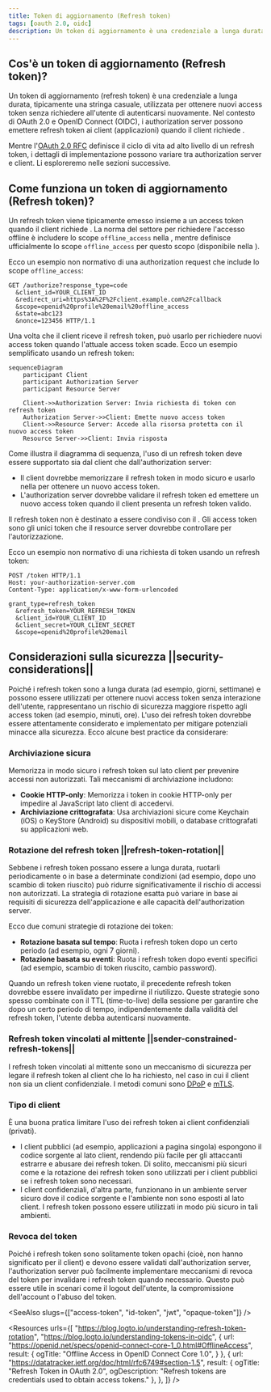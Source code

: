 ```yaml
---
title: Token di aggiornamento (Refresh token)
tags: [oauth 2.0, oidc]
description: Un token di aggiornamento è una credenziale a lunga durata utilizzata per ottenere nuovi access token senza richiedere all'utente di autenticarsi nuovamente. Viene utilizzato per mantenere le sessioni utente e fornire una migliore esperienza utente.
---
```


## Cos'è un token di aggiornamento (Refresh token)?

Un token di aggiornamento (refresh token) è una credenziale a lunga durata, tipicamente una stringa casuale, utilizzata per ottenere nuovi <Ref slug="access-token">access token</Ref> senza richiedere all'utente di autenticarsi nuovamente. Nel contesto di OAuth 2.0 e OpenID Connect (OIDC), i <Ref slug="authorization-server">authorization server</Ref> possono emettere refresh token ai client (applicazioni) quando il client richiede <Ref slug="offline-access" />.

Mentre l'[OAuth 2.0 RFC](https://datatracker.ietf.org/doc/html/rfc6749#section-1.5) definisce il ciclo di vita ad alto livello di un refresh token, i dettagli di implementazione possono variare tra authorization server e client. Li esploreremo nelle sezioni successive.

## Come funziona un token di aggiornamento (Refresh token)?

Un refresh token viene tipicamente emesso insieme a un access token quando il client richiede <Ref slug="offline-access" />. La norma del settore per richiedere l'accesso offline è includere lo scope `offline_access` nella <Ref slug="authorization-request" />, mentre <Ref slug="openid-connect" /> definisce ufficialmente lo scope `offline_access` per questo scopo (disponibile nella <Ref slug="authentication-request" />).

Ecco un esempio non normativo di una authorization request che include lo scope `offline_access`:

```http
GET /authorize?response_type=code
  &client_id=YOUR_CLIENT_ID
  &redirect_uri=https%3A%2F%2Fclient.example.com%2Fcallback
  &scope=openid%20profile%20email%20offline_access
  &state=abc123
  &nonce=123456 HTTP/1.1
```

Una volta che il client riceve il refresh token, può usarlo per richiedere nuovi access token quando l'attuale access token scade. Ecco un esempio semplificato usando un refresh token:

```mermaid
sequenceDiagram
    participant Client
    participant Authorization Server
    participant Resource Server

    Client->>Authorization Server: Invia richiesta di token con refresh token
    Authorization Server->>Client: Emette nuovo access token
    Client->>Resource Server: Accede alla risorsa protetta con il nuovo access token
    Resource Server->>Client: Invia risposta
```

Come illustra il diagramma di sequenza, l'uso di un refresh token deve essere supportato sia dal client che dall'authorization server:

- Il client dovrebbe memorizzare il refresh token in modo sicuro e usarlo nella <Ref slug="token-request" /> per ottenere un nuovo access token.
- L'authorization server dovrebbe validare il refresh token ed emettere un nuovo access token quando il client presenta un refresh token valido.

Il refresh token non è destinato a essere condiviso con il <Ref slug="resource-server" />. Gli access token sono gli unici token che il resource server dovrebbe controllare per l'autorizzazione.

Ecco un esempio non normativo di una richiesta di token usando un refresh token:

```http
POST /token HTTP/1.1
Host: your-authorization-server.com
Content-Type: application/x-www-form-urlencoded

grant_type=refresh_token
  &refresh_token=YOUR_REFRESH_TOKEN
  &client_id=YOUR_CLIENT_ID
  &client_secret=YOUR_CLIENT_SECRET
  &scope=openid%20profile%20email
```

## Considerazioni sulla sicurezza ||security-considerations||

Poiché i refresh token sono a lunga durata (ad esempio, giorni, settimane) e possono essere utilizzati per ottenere nuovi access token senza interazione dell'utente, rappresentano un rischio di sicurezza maggiore rispetto agli access token (ad esempio, minuti, ore). L'uso dei refresh token dovrebbe essere attentamente considerato e implementato per mitigare potenziali minacce alla sicurezza. Ecco alcune best practice da considerare:

### Archiviazione sicura

Memorizza in modo sicuro i refresh token sul lato client per prevenire accessi non autorizzati. Tali meccanismi di archiviazione includono:

- **Cookie HTTP-only**: Memorizza i token in cookie HTTP-only per impedire al JavaScript lato client di accedervi.
- **Archiviazione crittografata**: Usa archiviazioni sicure come Keychain (iOS) o KeyStore (Android) su dispositivi mobili, o database crittografati su applicazioni web.

### Rotazione del refresh token ||refresh-token-rotation||

Sebbene i refresh token possano essere a lunga durata, ruotarli periodicamente o in base a determinate condizioni (ad esempio, dopo uno scambio di token riuscito) può ridurre significativamente il rischio di accessi non autorizzati. La strategia di rotazione esatta può variare in base ai requisiti di sicurezza dell'applicazione e alle capacità dell'authorization server.

Ecco due comuni strategie di rotazione dei token:

- **Rotazione basata sul tempo**: Ruota i refresh token dopo un certo periodo (ad esempio, ogni 7 giorni).
- **Rotazione basata su eventi**: Ruota i refresh token dopo eventi specifici (ad esempio, scambio di token riuscito, cambio password).

Quando un refresh token viene ruotato, il precedente refresh token dovrebbe essere invalidato per impedirne il riutilizzo. Queste strategie sono spesso combinate con il TTL (time-to-live) della sessione per garantire che dopo un certo periodo di tempo, indipendentemente dalla validità del refresh token, l'utente debba autenticarsi nuovamente.

### Refresh token vincolati al mittente ||sender-constrained-refresh-tokens||

I refresh token vincolati al mittente sono un meccanismo di sicurezza per legare il refresh token al client che lo ha richiesto, nel caso in cui il client non sia un <Ref slug="client" headingId="confidential-clients">client confidenziale</Ref>. I metodi comuni sono [DPoP](https://datatracker.ietf.org/doc/html/rfc9449) e [mTLS](https://datatracker.ietf.org/doc/html/rfc8705).

### Tipo di client

È una buona pratica limitare l'uso dei refresh token ai <Ref slug="client" headingId="confidential-clients">client confidenziali (privati)</Ref>.

- I client pubblici (ad esempio, applicazioni a pagina singola) espongono il codice sorgente al lato client, rendendo più facile per gli attaccanti estrarre e abusare dei refresh token. Di solito, meccanismi più sicuri come <Ref slug="pkce" /> e la rotazione dei refresh token sono utilizzati per i client pubblici se i refresh token sono necessari.
- I client confidenziali, d'altra parte, funzionano in un ambiente server sicuro dove il codice sorgente e l'ambiente non sono esposti al lato client. I refresh token possono essere utilizzati in modo più sicuro in tali ambienti.

### Revoca del token

Poiché i refresh token sono solitamente <Ref slug="opaque-token">token opachi</Ref> (cioè, non hanno significato per il client) e devono essere validati dall'authorization server, l'authorization server può facilmente implementare meccanismi di revoca del token per invalidare i refresh token quando necessario. Questo può essere utile in scenari come il logout dell'utente, la compromissione dell'account o l'abuso del token.

<SeeAlso slugs={["access-token", "id-token", "jwt", "opaque-token"]} />

<Resources urls={[
  "https://blog.logto.io/understanding-refresh-token-rotation",
  "https://blog.logto.io/understanding-tokens-in-oidc",
  {
    url: "https://openid.net/specs/openid-connect-core-1_0.html#OfflineAccess",
    result: {
      ogTitle: "Offline Access in OpenID Connect Core 1.0",
    }
  },
  {
    url: "https://datatracker.ietf.org/doc/html/rfc6749#section-1.5",
    result: {
      ogTitle: "Refresh Token in OAuth 2.0",
      ogDescription: "Refresh tokens are credentials used to obtain access tokens."
    },
  },
]} />
